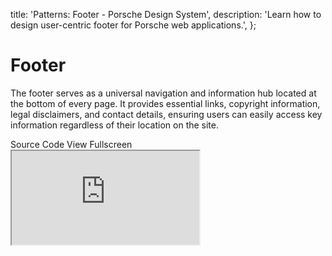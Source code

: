 
  title: 'Patterns: Footer - Porsche Design System',
  description: 'Learn how to design user-centric footer for Porsche web applications.',
};

# Footer

<TableOfContents headings={[]} />

The footer serves as a universal navigation and information hub located at the bottom of every page. It provides
essential links, copyright information, legal disclaimers, and contact details, ensuring users can easily access key
information regardless of their location on the site.

<div className="flex flex-wrap gap-static-md mt-fluid-lg">
  <PLinkPure icon="external">
    <Link href="https://github.com/porsche-design-system/examples/tree/main/patterns/src/footer/1">Source Code</Link>
  </PLinkPure>
  <PLinkPure icon="external">
    <Link href="https://porsche-design-system.github.io/examples/patterns/footer/1">View Fullscreen</Link>
  </PLinkPure>
</div>

<iframe
  className="my-fluid-md w-full aspect-3/2 rounded-lg shadow-high"
  title="Header Variant 1"
  src="https://porsche-design-system.github.io/examples/patterns/footer/1"
/>
